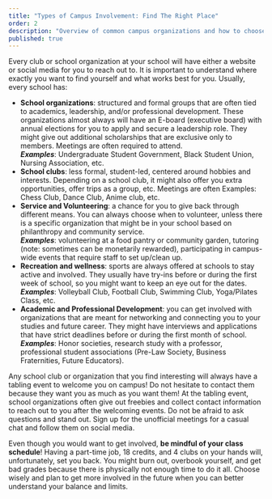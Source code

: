 ```yaml
---
title: "Types of Campus Involvement: Find The Right Place"
order: 2
description: "Overview of common campus organizations and how to choose the right one for you."
published: true
---
```


Every club or school organization at your school will have either a website or social media for you to reach out to. It is important to understand where exactly you want to find yourself and what works best for you. Usually, every school has:

* **School organizations**: structured and formal groups that are often tied to academics, leadership, and/or professional development. These organizations almost always will have an E-board (executive board) with annual elections for you to apply and secure a leadership role. They might give out additional scholarships that are exclusive only to members. Meetings are often required to attend.    
  ***Examples***: Undergraduate Student Government, Black Student Union, Nursing Association, etc.  
* **School clubs**: less formal, student-led, centered around hobbies and interests. Depending on a school club, it might also offer you extra opportunities, offer trips as a group, etc. Meetings are often Examples: Chess Club, Dance Club, Anime club, etc.  
* **Service and Volunteering**: a chance for you to give back through different means. You can always choose when to volunteer, unless there is a specific organization that might be in your school based on philanthropy and community service.   
  ***Examples***: volunteering at a food pantry or community garden, tutoring (note: sometimes can be monetarily rewarded), participating in campus-wide events that require staff to set up/clean up.   
* **Recreation and wellness**: sports are always offered at schools to stay active and involved. They usually have try-ins before or during the first week of school, so you might want to keep an eye out for the dates.   
  ***Examples***: Volleyball Club, Football Club, Swimming Club, Yoga/Pilates Class, etc.  
* **Academic and Professional Development**: you can get involved with organizations that are meant for networking and connecting you to your studies and future career. They might have interviews and applications that have strict deadlines before or during the first month of school.   
  ***Examples***: Honor societies, research study with a professor, professional student associations (Pre-Law Society, Business Fraternities, Future Educators). 

Any school club or organization that you find interesting will always have a tabling event to welcome you on campus! Do not hesitate to contact them because they want you as much as you want them! At the tabling event, school organizations often give out freebies and collect contact information to reach out to you after the welcoming events. Do not be afraid to ask questions and stand out. Sign up for the unofficial meetings for a casual chat and follow them on social media.

Even though you would want to get involved, **be mindful of your class schedule**! Having a part-time job, 18 credits, and 4 clubs on your hands will, unfortunately, set you back. You might burn out, overbook yourself, and get bad grades because there is physically not enough time to do it all. Choose wisely and plan to get more involved in the future when you can better understand your balance and limits.
